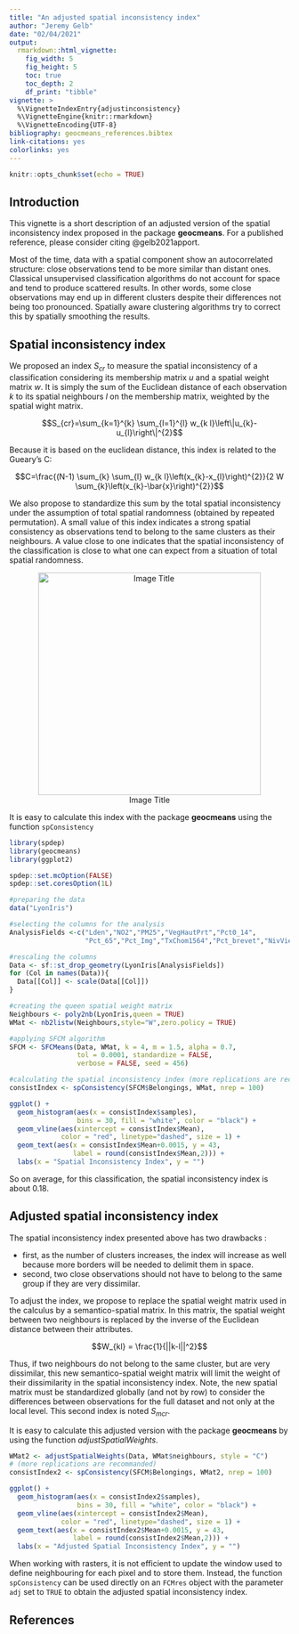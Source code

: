 ---
title: "An adjusted spatial inconsistency index"
author: "Jeremy Gelb"
date: "02/04/2021"
output:
  rmarkdown::html_vignette:
    fig_width: 5
    fig_height: 5
    toc: true
    toc_depth: 2
    df_print: "tibble"
vignette: >
  %\VignetteIndexEntry{adjustinconsistency}
  %\VignetteEngine{knitr::rmarkdown}
  %\VignetteEncoding{UTF-8}
bibliography: geocmeans_references.bibtex
link-citations: yes
colorlinks: yes
---
```{r setup, include=FALSE}
knitr::opts_chunk$set(echo = TRUE)
```


## Introduction

This vignette is a short description of an adjusted version of the spatial inconsistency index proposed in the package **geocmeans**. For a published reference, please consider citing @gelb2021apport.

Most of the time, data with a spatial component show an autocorrelated structure: close observations tend to be more similar than distant ones. Classical unsupervised classification algorithms do not account for space and tend to produce scattered results. In other words, some close observations may end up in different clusters despite their differences not being too pronounced. Spatially aware clustering algorithms try to correct this by spatially smoothing the results.

## Spatial inconsistency index

We proposed an index $S_{cr}$ to measure the spatial inconsistency of a classification considering its membership matrix $u$ and a spatial weight matrix $w$. It is simply the sum of the Euclidean distance of each observation $k$ to its spatial neighbours $l$ on the membership matrix, weighted by the spatial wight matrix.

$$S_{cr}=\sum_{k=1}^{k} \sum_{l=1}^{l} w_{k l}\left\|u_{k}-u_{l}\right\|^{2}$$

Because it is based on the euclidean distance, this index is related to the Gueary's C:

$$C=\frac{(N-1) \sum_{k} \sum_{l} w_{k l}\left(x_{k}-x_{l}\right)^{2}}{2 W \sum_{k}\left(x_{k}-\bar{x}\right)^{2}}$$

We also propose to standardize this sum by the total spatial inconsistency under the assumption of total spatial randomness (obtained by repeated permutation). A small value of this index indicates a strong spatial consistency as observations tend to belong to the same clusters as their neighbours. A value close to one indicates that the spatial inconsistency of the classification is close to what one can expect from a situation of total spatial randomness.

<center>
![Image Title](images/spinconsistency.png){width=400px}
</center>

It is easy to calculate this index with the package **geocmeans** using the function `spConsistency`

```{r message=FALSE, warning=FALSE, fig.pos="H", fig.align="center"}
library(spdep)
library(geocmeans)
library(ggplot2)

spdep::set.mcOption(FALSE)
spdep::set.coresOption(1L)

#preparing the data
data("LyonIris")

#selecting the columns for the analysis
AnalysisFields <-c("Lden","NO2","PM25","VegHautPrt","Pct0_14",
                   "Pct_65","Pct_Img","TxChom1564","Pct_brevet","NivVieMed")

#rescaling the columns
Data <- sf::st_drop_geometry(LyonIris[AnalysisFields])
for (Col in names(Data)){
  Data[[Col]] <- scale(Data[[Col]])
}

#creating the queen spatial weight matrix
Neighbours <- poly2nb(LyonIris,queen = TRUE)
WMat <- nb2listw(Neighbours,style="W",zero.policy = TRUE)

#applying SFCM algorithm
SFCM <- SFCMeans(Data, WMat, k = 4, m = 1.5, alpha = 0.7,
                 tol = 0.0001, standardize = FALSE,
                 verbose = FALSE, seed = 456)

#calculating the spatial inconsistency index (more replications are recommended)
consistIndex <- spConsistency(SFCM$Belongings, WMat, nrep = 100)

ggplot() +
  geom_histogram(aes(x = consistIndex$samples),
                 bins = 30, fill = "white", color = "black") +
  geom_vline(aes(xintercept = consistIndex$Mean),
             color = "red", linetype="dashed", size = 1) +
  geom_text(aes(x = consistIndex$Mean+0.0015, y = 43,
                label = round(consistIndex$Mean,2))) +
  labs(x = "Spatial Inconsistency Index", y = "")
```
So on average, for this classification, the spatial inconsistency index is about 0.18.

## Adjusted spatial inconsistency index

The spatial inconsistency index presented above has two drawbacks :

* first, as the number of clusters increases, the index will increase as well because more borders will be needed to delimit them in space.
* second, two close observations should not have to belong to the same group if they are very dissimilar.

To adjust the index, we propose to replace the spatial weight matrix used in the calculus by a semantico-spatial matrix. In this matrix, the spatial weight between two neighbours is replaced by the inverse of the Euclidean distance between their attributes.

$$W_{kl} = \frac{1}{||k-l||^2}$$

Thus, if two neighbours do not belong to the same cluster, but are very dissimilar, this new semantico-spatial weight matrix will limit the weight of their dissimilarity in the spatial inconsistency index. Note, the new spatial matrix must be standardized globally (and not by row) to consider the differences between observations for the full dataset and not only at the local level. This second index is noted $S_{mcr}$.

It is easy to calculate this adjusted version with the package **geocmeans** by using the function *adjustSpatialWeights*.

```{r message=FALSE, warning=FALSE, fig.pos="H", fig.align="center"}
WMat2 <- adjustSpatialWeights(Data, WMat$neighbours, style = "C")
# (more replications are recommanded)
consistIndex2 <- spConsistency(SFCM$Belongings, WMat2, nrep = 100)

ggplot() +
  geom_histogram(aes(x = consistIndex2$samples),
                 bins = 30, fill = "white", color = "black") +
  geom_vline(aes(xintercept = consistIndex2$Mean),
             color = "red", linetype="dashed", size = 1) +
  geom_text(aes(x = consistIndex2$Mean+0.0015, y = 43,
                label = round(consistIndex2$Mean,2))) +
  labs(x = "Adjusted Spatial Inconsistency Index", y = "")
```

When working with rasters, it is not efficient to update the window used to define neighbouring for each pixel and to store them. Instead, the function `spConsistency` can be used directly on an `FCMres` object with the parameter `adj` set to `TRUE` to obtain the adjusted spatial inconsistency index.

## References
